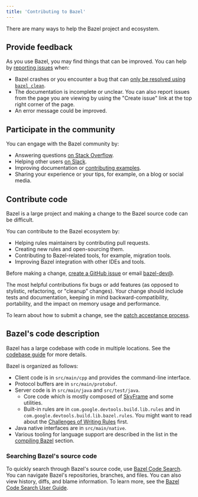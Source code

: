 ```yaml
---
title: 'Contributing to Bazel'
---
```



There are many ways to help the Bazel project and ecosystem.

## Provide feedback

As you use Bazel, you may find things that can be improved.
You can help by [reporting issues](http://github.com/bazelbuild/bazel/issues)
when:

   - Bazel crashes or you encounter a bug that can [only be resolved using `bazel
     clean`](/docs/build#correct-incremental-rebuilds).
   - The documentation is incomplete or unclear. You can also report issues
     from the page you are viewing by using the "Create issue"
     link at the top right corner of the page.
   - An error message could be improved.

## Participate in the community

You can engage with the Bazel community by:

   - Answering questions [on Stack Overflow](
     https://stackoverflow.com/questions/tagged/bazel).
   - Helping other users [on Slack](https://slack.bazel.build).
   - Improving documentation or [contributing examples](
     https://github.com/bazelbuild/examples).
   - Sharing your experience or your tips, for example, on a blog or social media.

## Contribute code

Bazel is a large project and making a change to the Bazel source code
can be difficult.

You can contribute to the Bazel ecosystem by:

   - Helping rules maintainers by contributing pull requests.
   - Creating new rules and open-sourcing them.
   - Contributing to Bazel-related tools, for example, migration tools.
   - Improving Bazel integration with other IDEs and tools.

Before making a change, [create a GitHub
issue](http://github.com/bazelbuild/bazel/issues)
or email [bazel-dev@](mailto:bazel-dev@googlegroups.com).

The most helpful contributions fix bugs or add features (as opposed
to stylistic, refactoring, or "cleanup" changes). Your change should
include tests and documentation, keeping in mind backward-compatibility,
portability, and the impact on memory usage and performance.

To learn about how to submit a change, see the
[patch acceptance process](/contribute/patch-acceptance).

## Bazel's code description

Bazel has a large codebase with code in multiple locations. See the [codebase guide](/contribute/codebase) for more details.

Bazel is organized as follows:

*  Client code is in `src/main/cpp` and provides the command-line interface.
*  Protocol buffers are in `src/main/protobuf`.
*  Server code is in `src/main/java` and `src/test/java`.
   *  Core code which is mostly composed of [SkyFrame](/reference/skyframe)
      and some utilities.
   *  Built-in rules are in `com.google.devtools.build.lib.rules` and in
     `com.google.devtools.build.lib.bazel.rules`. You might want to read about
     the [Challenges of Writing Rules](/docs/rule-challenges) first.
*  Java native interfaces are in `src/main/native`.
*  Various tooling for language support are described in the list in the
   [compiling Bazel](/install/compile-source) section.


### Searching Bazel's source code

To quickly search through Bazel's source code, use
[Bazel Code Search](https://source.bazel.build/). You can navigate Bazel's
repositories, branches, and files. You can also view history, diffs, and blame
information. To learn more, see the
[Bazel Code Search User Guide](/contribute/searching-codebase).
